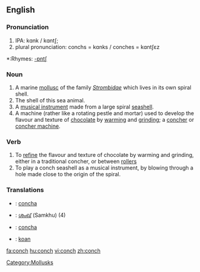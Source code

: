 {{wikipedia}}
==English==

===Pronunciation===
#IPA: kɑnk / kɑntʃ; 
#plural pronunciation: conchs = kɑnks / conches = kɑntʃɛz
*:Rhymes: [[Rhymes:English:-ɒntʃ|-ɒntʃ]]

===Noun===
{{en-noun|conches|pl2=conchs}}

# A marine [[mollusc]] of the family ''[[Strombidae]]'' which lives in its own spiral shell.
# The shell of this sea animal.
# A [[musical instrument]] made from a large spiral [[seashell]].
# A machine (rather like a rotating pestle and mortar) used to develop the flavour and texture of [[chocolate]] by [[warming]] and [[grinding]]; a [[concher]] or [[concher machine]].

===Verb===
{{en-verb|conches|conching|conched}}

#  To [[refine]] the flavour and texture of chocolate by warming and grinding, either in a traditional concher, or between [[roller]]s
# To play a conch seashell as a musical instrument, by blowing through a hole made close to the origin of the spiral.

===Translations===
{{rfc-trans|these are for the NOUN meanings - but which ones?}}
{{checktrans}}
*{{ttbc|Interlingua}}: [[concha]]
*{{ttbc|Malayalam}}: [[ശംഖ്]] (Samkhu) (4)
*{{ttbc|Spanish}}: [[concha]]
*{{ttbc|Volapük}}: [[koan]]

[[Category:Mollusks]]

[[fa:conch]]
[[hu:conch]]
[[vi:conch]]
[[zh:conch]]